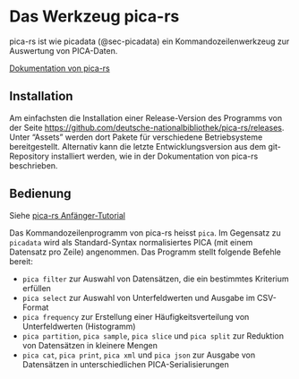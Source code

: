 # Das Werkzeug pica-rs {#sec-pica-rs}

pica-rs ist wie picadata (@sec-picadata) ein Kommandozeilenwerkzeug zur Auswertung von PICA-Daten.

::: {.callout-note appearance="simple"}
[Dokumentation von pica-rs](https://github.com/deutsche-nationalbibliothek/pica-rs#readme)
:::

## Installation

Am einfachsten die Installation einer Release-Version des Programms von der Seite <https://github.com/deutsche-nationalbibliothek/pica-rs/releases>. Unter "Assets" werden dort Pakete für verschiedene Betriebsysteme bereitgestellt. Alternativ kann die letzte Entwicklungsversion aus dem git-Repository installiert werden, wie in der Dokumentation von pica-rs beschrieben.

## Bedienung

::: {.callout-note appearance="simple"}
Siehe [pica-rs Anfänger-Tutorial](https://deutsche-nationalbibliothek.github.io/pica-rs/book/beginner-tutorial.html)
:::

Das Kommandozeilenprogramm von pica-rs heisst `pica`. Im Gegensatz zu `picadata` wird als Standard-Syntax normalisiertes PICA (mit einem Datensatz pro Zeile) angenommen. Das Programm stellt folgende Befehle bereit:

* `pica filter` zur Auswahl von Datensätzen, die ein bestimmtes Kriterium erfüllen
* `pica select` zur Auswahl von Unterfeldwerten und Ausgabe im CSV-Format
* `pica frequency` zur Erstellung einer Häufigkeitsverteilung von Unterfeldwerten (Histogramm)
* `pica partition`, `pica sample`, `pica slice` und `pica split` zur Reduktion von Datensätzen in kleinere Mengen
* `pica cat`, `pica print`, `pica xml` und `pica json` zur Ausgabe von Datensätzen in unterschiedlichen PICA-Serialisierungen

